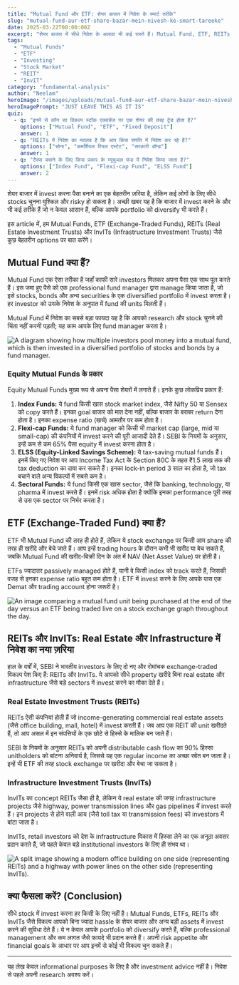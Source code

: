 ```yaml
---
title: "Mutual Fund और ETF: शेयर बाजार में निवेश के स्मार्ट तरीके"
slug: "mutual-fund-aur-etf-share-bazar-mein-nivesh-ke-smart-tareeke"
date: 2025-03-22T00:00:00Z
excerpt: "शेयर बाजार में सीधे निवेश के अलावा भी कई रास्ते हैं। Mutual Fund, ETF, REITs और InvITs जैसे विकल्पों को समझें जो आपके निवेश को आसान और डायवर्सिफाइड बना सकते हैं।"
tags:
  - "Mutual Funds"
  - "ETF"
  - "Investing"
  - "Stock Market"
  - "REIT"
  - "InvIT"
category: "fundamental-analysis"
author: "Neelam"
heroImage: "/images/uploads/mutual-fund-aur-etf-share-bazar-mein-nivesh-ke-smart-tareeke/hero-image.jpg"
heroImagePrompt: "JUST LEAVE THIS AS IT IS"
quiz:
  - q: "इनमें से कौन सा विकल्प स्टॉक एक्सचेंज पर एक शेयर की तरह ट्रेड होता है?"
    options: ["Mutual Fund", "ETF", "Fixed Deposit"]
    answer: 1
  - q: "REITs में निवेश का मतलब है कि आप किस संपत्ति में निवेश कर रहे हैं?"
    options: ["सोना", "कमर्शियल रियल एस्टेट", "सरकारी बॉन्ड"]
    answer: 1
  - q: "टैक्स बचाने के लिए किस प्रकार के म्यूचुअल फंड में निवेश किया जाता है?"
    options: ["Index Fund", "Flexi-cap Fund", "ELSS Fund"]
    answer: 2
---
```


शेयर बाजार में invest करना पैसा बनाने का एक बेहतरीन ज़रिया है, लेकिन कई लोगों के लिए सीधे stocks चुनना मुश्किल और risky हो सकता है। अच्छी खबर यह है कि बाजार में invest करने के और भी कई तरीके हैं जो न केवल आसान हैं, बल्कि आपके portfolio को diversify भी करते हैं।

इस article में, हम Mutual Funds, ETF (Exchange-Traded Funds), REITs (Real Estate Investment Trusts) और InvITs (Infrastructure Investment Trusts) जैसे कुछ बेहतरीन options पर बात करेंगे।

## Mutual Fund क्या हैं?

Mutual Fund एक ऐसा तरीका है जहाँ काफी सारे investors मिलकर अपना पैसा एक साथ पूल करते हैं। इस जमा हुए पैसे को एक professional fund manager द्वारा manage किया जाता है, जो इसे stocks, bonds और अन्य securities के एक diversified portfolio में invest करता है। हर investor को उसके निवेश के अनुपात में fund की units मिलती हैं।

Mutual Fund में निवेश का सबसे बड़ा फायदा यह है कि आपको research और stock चुनने की चिंता नहीं करनी पड़ती; यह काम आपके लिए fund manager करता है।

![A diagram showing how multiple investors pool money into a mutual fund, which is then invested in a diversified portfolio of stocks and bonds by a fund manager.](/images/uploads/mutual-fund-aur-etf-share-bazar-mein-nivesh-ke-smart-tareeke/mutual-fund-concept.png)

### Equity Mutual Funds के प्रकार

Equity Mutual Funds मुख्य रूप से अपना पैसा शेयरों में लगाते हैं। इनके कुछ लोकप्रिय प्रकार हैं:

1.  **Index Funds:** ये fund किसी खास stock market index, जैसे Nifty 50 या Sensex को copy करते हैं। इनका goal बाजार को मात देना नहीं, बल्कि बाजार के बराबर return देना होता है। इनका expense ratio (खर्च) आमतौर पर कम होता है।
2.  **Flexi-cap Funds:** ये fund manager को किसी भी market cap (large, mid या small-cap) की कंपनियों में invest करने की पूरी आजादी देते हैं। SEBI के नियमों के अनुसार, इन्हें कम से कम 65% पैसा equity में invest करना होता है।
3.  **ELSS (Equity-Linked Savings Scheme):** ये tax-saving mutual funds हैं। इनमें किए गए निवेश पर आप Income Tax Act के Section 80C के तहत ₹1.5 लाख तक की tax deduction का दावा कर सकते हैं। इनका lock-in period 3 साल का होता है, जो tax बचाने वाले अन्य विकल्पों में सबसे कम है।
4.  **Sectoral Funds:** ये fund किसी एक खास sector, जैसे कि banking, technology, या pharma में invest करते हैं। इनमें risk अधिक होता है क्योंकि इनका performance पूरी तरह से उस एक sector पर निर्भर करता है।

## ETF (Exchange-Traded Fund) क्या हैं?

ETF भी Mutual Fund की तरह ही होते हैं, लेकिन ये stock exchange पर किसी आम share की तरह ही खरीदे और बेचे जाते हैं। आप इन्हें trading hours के दौरान कभी भी खरीद या बेच सकते हैं, जबकि Mutual Fund की खरीद-बिक्री दिन के अंत में NAV (Net Asset Value) पर होती है।

ETFs ज्यादातर passively managed होते हैं, यानी वे किसी index को track करते हैं, जिसकी वजह से इनका expense ratio बहुत कम होता है। ETF में invest करने के लिए आपके पास एक Demat और trading account होना जरूरी है।

![An image comparing a mutual fund unit being purchased at the end of the day versus an ETF being traded live on a stock exchange graph throughout the day.](/images/uploads/mutual-fund-aur-etf-share-bazar-mein-nivesh-ke-smart-tareeke/etf-vs-mutual-fund-trading.png)

## REITs और InvITs: Real Estate और Infrastructure में निवेश का नया ज़रिया

हाल के वर्षों में, SEBI ने भारतीय investors के लिए दो नए और रोमांचक exchange-traded विकल्प पेश किए हैं: REITs और InvITs. ये आपको सीधे property खरीदे बिना real estate और infrastructure जैसे बड़े sectors में invest करने का मौका देते हैं।

### Real Estate Investment Trusts (REITs)

REITs ऐसी कंपनियां होती हैं जो income-generating commercial real estate assets (जैसे office building, mall, hotel) में invest करती हैं। जब आप एक REIT की unit खरीदते हैं, तो आप असल में इन संपत्तियों के एक छोटे से हिस्से के मालिक बन जाते हैं।

SEBI के नियमों के अनुसार REITs को अपनी distributable cash flow का 90% हिस्सा unitholders को बांटना अनिवार्य है, जिससे यह एक regular income का अच्छा स्रोत बन जाता है। इन्हें भी ETF की तरह stock exchange पर खरीदा और बेचा जा सकता है।

### Infrastructure Investment Trusts (InvITs)

InvITs का concept REITs जैसा ही है, लेकिन ये real estate की जगह infrastructure projects जैसे highway, power transmission lines और gas pipelines में invest करते हैं। इन projects से होने वाली आय (जैसे toll tax या transmission fees) को investors में बांटा जाता है।

InvITs, retail investors को देश के infrastructure विकास में हिस्सा लेने का एक अनूठा अवसर प्रदान करते हैं, जो पहले केवल बड़े institutional investors के लिए ही संभव था।

![A split image showing a modern office building on one side (representing REITs) and a highway with power lines on the other side (representing InvITs).](/images/uploads/mutual-fund-aur-etf-share-bazar-mein-nivesh-ke-smart-tareeke/reit-invit-assets.png)

## क्या फैसला करें? (Conclusion)

सीधे stock में invest करना हर किसी के लिए नहीं है। Mutual Funds, ETFs, REITs और InvITs जैसे विकल्प आपको बिना ज्यादा hassle के शेयर बाजार और अन्य बड़ी assets में invest करने की सुविधा देते हैं। ये न केवल आपके portfolio को diversify करते हैं, बल्कि professional management और कम लागत जैसे फायदे भी प्रदान करते हैं। अपनी risk appetite और financial goals के आधार पर आप इनमें से कोई भी विकल्प चुन सकते हैं।

---
यह लेख केवल informational purposes के लिए है और investment advice नहीं है। निवेश से पहले अपनी research अवश्य करें।